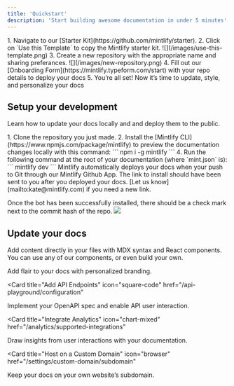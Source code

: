 ```yaml
---
title: 'Quickstart'
description: 'Start building awesome documentation in under 5 minutes'
---
```


<Accordion icon="screwdriver-wrench" title="Don't have a Mintlify docs repo set up yet?">
  1. Navigate to our [Starter Kit](https://github.com/mintlify/starter). 
  2. Click on `Use this Template` to copy the Mintlify starter kit.
  ![](/images/use-this-template.png)
  3. Create a new repository with the appropriate name and sharing preferances. 
  ![](/images/new-repository.png)
  4. Fill out our [Onboarding Form](https://mintlify.typeform.com/start) with your repo details to deploy your docs
  5. You’re all set! Now it’s time to update, style, and personalize your docs

</Accordion>

## Setup your development

Learn how to update your docs locally and and deploy them to the public.

<AccordionGroup>

<Accordion icon="rectangle-terminal" title="Preview local changes">
1. Clone the repository you just made. 
2. Install the [Mintlify CLI](https://www.npmjs.com/package/mintlify) to preview the documentation changes locally with this command:
  ```
  npm i -g mintlify
  ```
4. Run the following command at the root of your documentation (where `mint.json` is):
  ```
  mintlify dev
  ```

</Accordion>

<Accordion icon="rocket" title="Deploying changes to production">
Mintlify automatically deploys your docs when your push to Git through our Mintlify Github App. The link to install should have been sent to you after you deployed your docs. [Let us know](mailto:kate@mintlify.com) if you need a new link.

Once the bot has been successfully installed, there should be a check mark next to the commit hash of the repo.
![](/images/github-bot-verification.png)

</Accordion>

</AccordionGroup>

## Update your docs

Add content directly in your files with MDX syntax and React components. You can use any of our components, or even build your own.

<CardGroup>

<Card title="Style Your Docs" icon="paintbrush" href="/settings/global">
  Add flair to your docs with personalized branding.
</Card>

<Card
  title="Add API Endpoints"
  icon="square-code"
  href="/api-playground/configuration"
>
  Implement your OpenAPI spec and enable API user interaction.
</Card>

<Card
  title="Integrate Analytics"
  icon="chart-mixed"
  href="/analytics/supported-integrations"
>
  Draw insights from user interactions with your documentation.
</Card>

<Card
  title="Host on a Custom Domain"
  icon="browser"
  href="/settings/custom-domain/subdomain"
>
  Keep your docs on your own website’s subdomain.
</Card>

</CardGroup>
